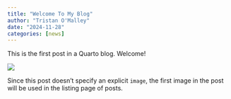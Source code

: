```yaml
---
title: "Welcome To My Blog"
author: "Tristan O'Malley"
date: "2024-11-28"
categories: [news]
---
```


This is the first post in a Quarto blog. Welcome!

![](thumbnail.jpg)

Since this post doesn't specify an explicit `image`, the first image in the post will be used in the listing page of posts.
